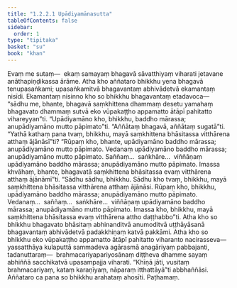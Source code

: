 ```yaml
---
title: "1.2.2.1 Upādiyamānasutta"
tableOfContents: false
sidebar:
  order: 1
type: "tipitaka"
basket: "su"
book: "khan"
---
```



<DynamicBreadcrumb />

<Division number="63" book="khan">

<Paragraph number="339" book="khan">
Evaṃ me sutaṃ—  ekaṃ samayaṃ bhagavā sāvatthiyaṃ viharati jetavane anāthapiṇḍikassa ārāme. Atha kho aññataro bhikkhu yena bhagavā tenupasaṅkami; upasaṅkamitvā bhagavantaṃ abhivādetvā ekamantaṃ nisīdi. Ekamantaṃ nisinno kho so bhikkhu bhagavantaṃ etadavoca—  “sādhu me, bhante, bhagavā saṃkhittena dhammaṃ desetu yamahaṃ bhagavato dhammaṃ sutvā eko vūpakaṭṭho appamatto ātāpī pahitatto vihareyyan”ti. “Upādiyamāno kho, bhikkhu, baddho mārassa; anupādiyamāno mutto pāpimato”ti. “Aññātaṃ bhagavā, aññātaṃ sugatā”ti.
</Paragraph>

<Paragraph number="340" book="khan">
“Yathā kathaṃ pana tvaṃ, bhikkhu, mayā saṃkhittena bhāsitassa vitthārena atthaṃ ājānāsī”ti? “Rūpaṃ kho, bhante, upādiyamāno baddho mārassa; anupādiyamāno mutto pāpimato. Vedanaṃ upādiyamāno baddho mārassa; anupādiyamāno mutto pāpimato. Saññaṃ…  saṅkhāre…  viññāṇaṃ upādiyamāno baddho mārassa; anupādiyamāno mutto pāpimato. Imassa khvāhaṃ, bhante, bhagavatā saṃkhittena bhāsitassa evaṃ vitthārena atthaṃ ājānāmī”ti.
</Paragraph>

<Paragraph number="341" book="khan">
“Sādhu sādhu, bhikkhu. Sādhu kho tvaṃ, bhikkhu, mayā saṃkhittena bhāsitassa vitthārena atthaṃ ājānāsi. Rūpaṃ kho, bhikkhu, upādiyamāno baddho mārassa; anupādiyamāno mutto pāpimato. Vedanaṃ…  saññaṃ…  saṅkhāre…  viññāṇaṃ upādiyamāno baddho mārassa; anupādiyamāno mutto pāpimato. Imassa kho, bhikkhu, mayā saṃkhittena bhāsitassa evaṃ vitthārena attho daṭṭhabbo”ti.
</Paragraph>

<Paragraph number="342" book="khan">
Atha kho so bhikkhu bhagavato bhāsitaṃ abhinanditvā anumoditvā uṭṭhāyāsanā bhagavantaṃ abhivādetvā padakkhiṇaṃ katvā pakkāmi. Atha kho so bhikkhu eko vūpakaṭṭho appamatto ātāpī pahitatto viharanto nacirasseva—  yassatthāya kulaputtā sammadeva agārasmā anagāriyaṃ pabbajanti, tadanuttaraṃ—  brahmacariyapariyosānaṃ diṭṭheva dhamme sayaṃ abhiññā sacchikatvā upasampajja viharati. “Khīṇā jāti, vusitaṃ brahmacariyaṃ, kataṃ karaṇīyaṃ, nāparaṃ itthattāyā”ti abbhaññāsi. Aññataro ca pana so bhikkhu arahataṃ ahosīti.

</Paragraph>
</Division>

<Paragraph number="343" type="center" book="khan">
Paṭhamaṃ.
</Paragraph>